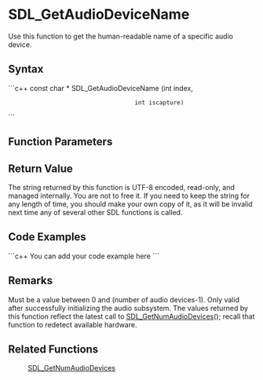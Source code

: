<!-- pragma section-numbers off -->
<!-- pragma disable-camelcase -->

= SDL_GetAudioDeviceName =
Use this function to get the human-readable name of a specific audio device.


== Syntax ==
```c++
const char * SDL_GetAudioDeviceName (int index,
                                     int iscapture)
```

== Function Parameters ==

== Return Value ==

The string returned by this function is UTF-8 encoded, read-only, and managed internally. You are not to free it. If you need to keep the string for any length of time, you should make your own copy of it, as it will be invalid next time any of several other SDL functions is called.

== Code Examples ==
```c++
You can add your code example here
```

== Remarks ==
Must be a value between 0 and (number of audio devices-1).
Only valid after successfully initializing the audio subsystem.
The values returned by this function reflect the latest call to [[SDL_GetNumAudioDevices]](); recall that function to redetect available hardware.


== Related Functions ==
:[[SDL_GetNumAudioDevices]]
